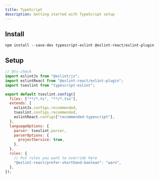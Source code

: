 ```yaml
---
title: TypeScript
description: Getting started with TypeScript setup
---
```


## Install

```package-install copy
npm install --save-dev typescript-eslint @eslint-react/eslint-plugin
```

## Setup

```js title="eslint.config.js"
// @ts-check
import eslintJs from "@eslint/js";
import eslintReact from "@eslint-react/eslint-plugin";
import tseslint from "typescript-eslint";

export default tseslint.config({
  files: ["**/*.ts", "**/*.tsx"],
  extends: [
    eslintJs.configs.recommended,
    tseslint.configs.recommended,
    eslintReact.configs["recommended-typescript"],
  ],
  languageOptions: {
    parser: tseslint.parser,
    parserOptions: {
      projectService: true,
    },
  },
  rules: {
    // Put rules you want to override here
    "@eslint-react/prefer-shorthand-boolean": "warn",
  },
});
```
